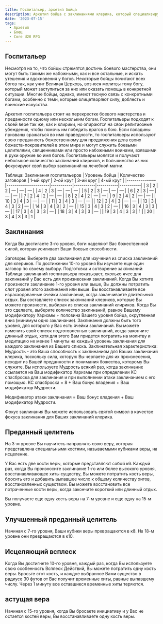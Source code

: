 ```yaml
---
title: Госпитальер, архетип бойца
description: Архетип бойца с заклинаниями клерика, который специализируется на лечении
date: '2023-07-15'
tags:
  - Архетип
  - Боец
  - Core d20 RPG
---
```


## Госпитальер

Несмотря на то, что бойцы стремятся достичь боевого мастерства, они могут быть такими же набожными, как и все остальные, и искать утешения и вдохновения у богов. Некоторые бойцы почитают всех богов так, как учит Великая Церковь, вознося молитвы тому богу, который может заступиться за них или оказать помощь в конкретной ситуации. Многие бойцы, однако, имеют тесную связь с конкретными богами, особенно с теми, которые олицетворяют силу, доблесть и воинские искусства.

Архетип госпитальера стоит на перекрестке боевого мастерства и преданности одному или нескольким богам. Госпитальеры подходят к своей вере так же, как и клирики, но опираются на свои религиозные убеждения, чтобы помочь им победить врагов в бою. Если паладины призваны сражаться во имя праведности, то госпитальеры используют свою преданность божественному для продвижения дела своих божеств-покровителей в этом мире и могут служить боевыми целителями, священниками или просто набожными воинами, взявшими в руки оружие во имя богов. Госпитальеры молятся и получают небольшое количество заклинаний клириков, и большинство из них фокусируют свой выбор заклинаний на лечебной магии.

Таблица: Заклинания госпитальеров
| Уровень бойца | Количество заговоров | 1-ый круг | 2-ой круг | 3-ий круг | 4-ый круг |
|---------------|----------------------|-----------|-----------|-----------|-----------|
| 3 | 2 | 2 | — | — | — |
| 4 | 2 | 3 | — | — | — |
| 5 | 2 | 3 | — | — | — |
| 6 | 2 | 3 | — | — | — |
| 7 | 2 | 4 | 2 | — | — |
| 8 | 2 | 4 | 2 | — | — |
| 9 | 2 | 4 | 2 | — | — |
| 10 | 3 | 4 | 3 | — | — |
| 11 | 3 | 4 | 3 | — | — |
| 12 | 3 | 4 | 3 | — | — |
| 13 | 3 | 4 | 3 | 2 | — |
| 14 | 3 | 4 | 3 | 2 | — |
| 15 | 3 | 4 | 3 | 2 | — |
| 16 | 3 | 4 | 3 | 3 | — |
| 17 | 3 | 4 | 3 | 3 | — |
| 18 | 3 | 4 | 3 | 3 | — |
| 19 | 3 | 4 | 3 | 3 | 1 |
| 20 | 3 | 4 | 3 | 3 | 1 |

## Заклинания

Когда Вы достигаете 3-го уровня, боги наделяют Вас божественной силой, которая усиливает Ваши боевые способности.

Заговоры: Выберите два заклинания для изучения из списка заклинаний для клериков. По достижении 10-го уровня Вы изучаете еще один заговор по своему выбору.
Подготовка и сотворение заклинаний: Таблица заклинаний госпитальера показывает, сколько ячее для заклинаний у Вас есть для произнесения заклинаний. Когда Вы хотите произнести заклинание 1-го уровня или выше, Вы должны потратить слот уровня этого заклинания или выше. Вы восстанавливаете все израсходованные ячейки заклинаний, когда заканчиваете длительный отдых. Вы составляете список заклинаний клериков, которые Вы можете произнести, выбирая из списка заклинаний клириков. Когда Вы это сделаете, выберите количество заклинаний, равное Вашему модификатору Харизмы + половина Вашего уровня бойца, округленная вниз (минимум одно заклинание). Заклинания должны быть того уровня, для которого у Вас есть ячейки заклинаний. Вы можете изменить свой список подготовленных заклинаний, когда закончите длинный отдых, хотя для этого Вам придется потратить на молитву и медитацию не менее 1 минуты на каждый уровень заклинания для каждого заклинания из Вашего списка.
Заклинательная характеристика: Мудрость - это Ваша способность к заклинаниям для Ваших заклинаний клерика, поскольку сила, которую Вы черпаете для их произнесения, исходит из Вашей преданности и понимания божества, которому Вы служите. Вы используете Мудрость всякий раз, когда заклинание ссылается на Ваш модификатор Харизмы при определении КС спасброска для заклинания и при выполнении атаки заклинанием с его помощью.
КС спасброска = 8 + Ваш бонус владения + Ваш модификатор Мудрости.

Модификатор атаки заклинания = Ваш бонус владения + Ваш модификатор Мудрости.

Фокус заклинания Вы можете использовать святой символ в качестве фокуса заклинания для Ваших заклинаний клерика.

## Преданный целитель

На 3-м уровне Вы научитесь направлять свою веру, которая представлена специальными костями, называемыми кубиками веры, на исцеление.

У Вас есть две кости веры, которые представляют собой к6. Каждый раз, когда Вы произносите заклинание 1-го или более высокого уровня, восстанавливающее хиты существу, Вы можете потратить кость веры, бросить его и добавить выпавшее число к общему количеству хитов, восстановленных существом. Вы можете восстановить все потраченные кости веры, когда закончите короткий или длинный отдых.

Вы получаете еще одну кость веры на 7-м уровне и еще одну на 15-м уровне.

## Улучшенный преданный целитель

Начиная с 7-го уровня, Ваши кубики веры превращаются в к8. На 18-м уровне они превращаются в к10.

## Исцеляющий всплеск

Когда Вы достигнете 10-го уровня, каждый раз, когда Вы используете свою особенность Всплеск Действий, Вы можете потратить одну кость веры. Бросьте этот кость, и каждое выбранное Вами существо в радиусе 30 футов от Вас получит временные хиты, равные выпавшему числу. Через 1 минуту все оставшиеся временные хиты теряются.

## астущая вера

Начиная с 15-го уровня, когда Вы бросаете инициативу и у Вас не остается костей веры, Вы восстанавливаете одну кость веры.

